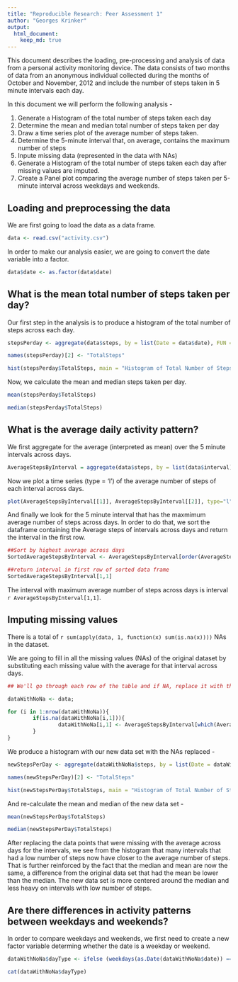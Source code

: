 ```yaml
---
title: "Reproducible Research: Peer Assessment 1"
author: "Georges Krinker"
output: 
  html_document:
    keep_md: true
---
```


This document describes the loading, pre-processing and analysis of data from a personal activity monitoring device. The data consists of two months of data from an anonymous individual collected during the months of October and November, 2012 and include the number of steps taken in 5 minute intervals each day.

In this document we will perform the following analysis - 

1. Generate a Histogram of the total number of steps taken each day
2. Determine the mean and median total number of steps taken per day
3. Draw a time series plot of the average number of steps taken.
4. Determine the 5-minute interval that, on average, contains the maximum number of steps
5. Inpute missing data (represented in the data with NAs)
6. Generate a Histogram of the total number of steps taken each day after missing values are imputed.
7. Create a Panel plot comparing the average number of steps taken per 5-minute interval across weekdays and weekends. 


## Loading and preprocessing the data

We are first going to load the data as a data frame.

```r
data <- read.csv("activity.csv")
```

In order to make our analysis easier, we are going to convert the date variable into a factor.

```r
data$date <- as.factor(data$date)
```

## What is the mean total number of steps taken per day?

Our first step in the analysis is to produce a histogram of the total number of steps across each day.

```r
stepsPerday <- aggregate(data$steps, by = list(Date = data$date), FUN = sum, na.rm = TRUE)

names(stepsPerday)[2] <- "TotalSteps"

hist(stepsPerday$TotalSteps, main = "Histogram of Total Number of Steps per day", xlab = "Number of Steps per Day", ylab = "Frequency", ylim = c(0,35))
```

Now, we calculate the mean and median steps taken per day.

```r

mean(stepsPerday$TotalSteps)

```

```r

median(stepsPerday$TotalSteps)

```

## What is the average daily activity pattern?

We first aggregate for the average (interpreted as mean) over the 5 minute intervals across days.

```r

AverageStepsByInterval = aggregate(data$steps, by = list(data$interval), FUN = mean, na.rm = TRUE)

```

Now we plot a time series (type = 'l') of the average number of steps of each interval across days.

```r

plot(AverageStepsByInterval[[1]], AverageStepsByInterval[[2]], type="l", ylab = "Average Number of Steps", xlab = "Interval", main = "Average Number of Steps for each Interval across days")
```

And finally we look for the 5 minute interval that has the maxmimum average number of steps across days. In order to do that, we sort the dataframe containing the Average steps of intervals across days and return the interval in the first row.

```r

##Sort by highest average across days
SortedAverageStepsByInterval <- AverageStepsByInterval[order(AverageStepsByInterval[[2]]),]

##return interval in first row of sorted data frame
SortedAverageStepsByInterval[1,1]
```

The interval with maximum average number of steps across days is interval `r AverageStepsByInterval[1,1]`.

## Imputing missing values

There is a total of `r sum(apply(data, 1, function(x) sum(is.na(x))))` NAs in the dataset.

We are going to fill in all the missing values (NAs) of the original dataset by substituting each missing value with the average for that interval across days.

```r

## We'll go through each row of the table and if NA, replace it with the average for that interval across days

dataWithNoNa <- data;

for (i in 1:nrow(dataWithNoNa)){
        if(is.na(dataWithNoNa[i,1])){
                dataWithNoNa[i,1] <- AverageStepsByInterval[which(AverageStepsByInterval[[1]] == dataWithNoNa[i,3]),2]
        }
}

```
We produce a histogram with our new data set with the NAs replaced - 

```r

newStepsPerDay <- aggregate(dataWithNoNa$steps, by = list(Date = dataWithNoNa$date), FUN = sum)

names(newStepsPerDay)[2] <- "TotalSteps"

hist(newStepsPerDay$TotalSteps, main = "Histogram of Total Number of Steps per day after replacing NAs", xlab = "Number of Steps per Day", ylab = "Frequency", ylim = c(0,35))

```

And re-calculate the mean and median of the new data set - 

```r

mean(newStepsPerDay$TotalSteps)

```

```r

median(newStepsPerDay$TotalSteps)

```

After replacing the data points that were missing with the average across days for the intervals, we see from the histogram that many intervals that had a low number of steps now have closer to the average number of steps. That is further reinforced by the fact that the median and mean are now the same, a difference from the original data set that had the mean be lower than the median. The new data set is more centered around the median and less heavy on intervals with low number of steps.

## Are there differences in activity patterns between weekdays and weekends?

In order to compare weekdays and weekends, we first need to create a new factor variable determing whether the date is a weekday or weekend.

```r

dataWithNoNa$dayType <- ifelse (weekdays(as.Date(dataWithNoNa$date)) == "Saturday" | weekdays(as.Date(dataWithNoNa$date)) == "Sunday" ,"Weekend", "Weekday")

cat(dataWithNoNa$dayType)
```

